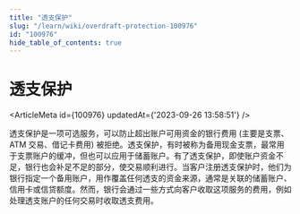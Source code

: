 ```yaml
---
title: "透支保护"
slug: "/learn/wiki/overdraft-protection-100976"
id: "100976"
hide_table_of_contents: true
---
```



# 透支保护

<ArticleMeta id={100976} updatedAt={'2023-09-26 13:58:51'} />
<div className='border-solid border-b border-t-0 my-4 border-[var(--ifm-color-gray-300)]' />

透支保护是一项可选服务，可以防止超出账户可用资金的银行费用 (主要是支票、ATM 交易、借记卡费用) 被拒绝。透支保护，有时被称为备用现金支票，最常用于支票账户的缓冲，但也可以应用于储蓄账户。有了透支保护，即使账户资金不足，银行也会补足不足的部分，使交易顺利进行。当客户注册透支保护时，他们为银行指定一个备用账户，用作覆盖任何透支的资金来源，通常是关联的储蓄账户、信用卡或信贷额度。然而，银行会通过一些方式向客户收取这项服务的费用，例如处理透支账户的任何交易时收取透支费用。
